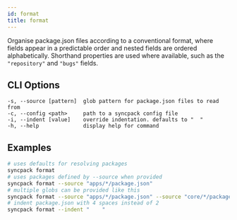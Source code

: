 ```yaml
---
id: format
title: format
---
```


Organise package.json files according to a conventional format, where fields appear in a predictable
order and nested fields are ordered alphabetically. Shorthand properties are used where available,
such as the `"repository"` and `"bugs"` fields.

## CLI Options

```
-s, --source [pattern]  glob pattern for package.json files to read from
-c, --config <path>     path to a syncpack config file
-i, --indent [value]    override indentation. defaults to "  "
-h, --help              display help for command
```

## Examples

```bash
# uses defaults for resolving packages
syncpack format
# uses packages defined by --source when provided
syncpack format --source "apps/*/package.json"
# multiple globs can be provided like this
syncpack format --source "apps/*/package.json" --source "core/*/package.json"
# indent package.json with 4 spaces instead of 2
syncpack format --indent "    "
```
